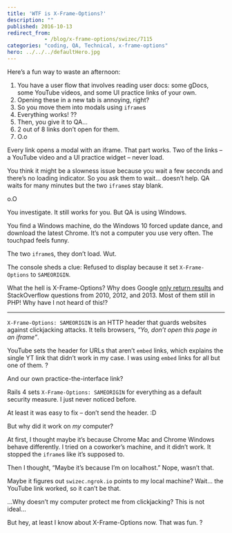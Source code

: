```yaml
---
title: 'WTF is X-Frame-Options?'
description: ""
published: 2016-10-13
redirect_from: 
            - /blog/x-frame-options/swizec/7115
categories: "coding, QA, Technical, x-frame-options"
hero: ../../../defaultHero.jpg
---
```

Here’s a fun way to waste an afternoon:

1. You have a user flow that involves reading user docs: some gDocs, some YouTube videos, and some UI practice links of your own.
2. Opening these in a new tab is annoying, right?
3. So you move them into modals using `iframe`s
4. Everything works! ??
5. Then, you give it to QA…
6. 2 out of 8 links don’t open for them.
7. O.o



Every link opens a modal with an iframe. That part works. Two of the links – a YouTube video and a UI practice widget – never load.



You think it might be a slowness issue because you wait a few seconds and there’s no loading indicator. So you ask them to wait… doesn’t help. QA waits for many minutes but the two `iframe`s stay blank.



o.O



You investigate. It still works for you. But QA is using Windows.



You find a Windows machine, do the Windows 10 forced update dance, and download the latest Chrome. It’s not a computer you use very often. The touchpad feels funny.



The two `iframe`s, they don’t load. Wut.



The console sheds a clue: Refused to display because it set `X-Frame-Options` to `SAMEORIGIN`.



What the hell is X-Frame-Options? Why does Google [only return results](https://www.google.com/search?q=x-frame-options&amp;oq=x-frame&amp;aqs=chrome.0.0j69i57j69i61j0l3.1573j0j1&amp;sourceid=chrome&amp;ie=UTF-8) and StackOverflow questions from 2010, 2012, and 2013. Most of them still in PHP! Why have I not heard of this!?



* * *



`X-Frame-Options: SAMEORIGIN` is an HTTP header that guards websites against clickjacking attacks. It tells browsers, _“Yo, don’t open this page in an iframe”_.



YouTube sets the header for URLs that aren’t `embed` links, which explains the single YT link that didn’t work in my case. I was using `embed` links for all but one of them. ?



And our own practice-the-interface link?



Rails 4 sets `X-Frame-Options: SAMEORIGIN` for everything as a default security measure. I just never noticed before.



At least it was easy to fix – don’t send the header. :D



But why did it work on _my_ computer?



At first, I thought maybe it’s because Chrome Mac and Chrome Windows behave differently. I tried on a coworker’s machine, and it didn’t work. It stopped the `iframe`s like it’s supposed to.



Then I thought, “Maybe it’s because I’m on localhost.” Nope, wasn’t that.



Maybe it figures out `swizec.ngrok.io` points to my local machine? Wait… the YouTube link worked, so it can’t be that.



…Why doesn’t my computer protect me from clickjacking? This is not ideal…



But hey, at least I know about X-Frame-Options now. That was fun. ?